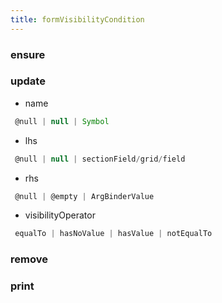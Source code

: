 ```yaml
---
title: formVisibilityCondition
---
```


### ensure


### update

- name
```js 
 @null | null | Symbol
```
- lhs
```js 
 @null | null | sectionField/grid/field
```
- rhs
```js 
 @null | @empty | ArgBinderValue
```
- visibilityOperator
```js 
 equalTo | hasNoValue | hasValue | notEqualTo
```

### remove


### print


